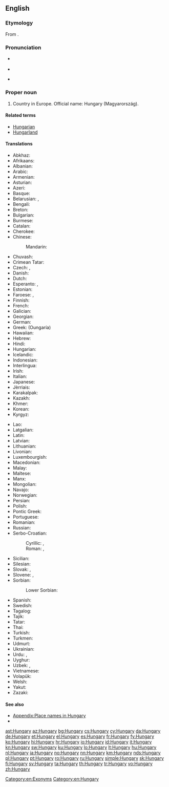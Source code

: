 ==English==

===Etymology===
From {{etyl|ML.|en}} {{term|Hungaria|lang=la}}.

===Pronunciation===
* {{a|UK|US}} {{IPA|/ˈhʌŋɡəɹi/|lang=en}}
* {{audio|en-us-Hungary.ogg|Audio (US)|lang=en}}
* {{homophones|lang=en|hungry}} {{qualifier|in some accents}}

===Proper noun===
{{wikipedia}}
{{en-proper noun}}

# Country in Europe. Official name: Hungary (Magyarország).

====Related terms====
* [[Hungarian]]
* [[Hungarland]]

====Translations====
{{trans-top|the country}}
* Abkhaz: {{t|ab|Мадиартәыла|tr=Madiartwyla|sc=Cyrl}}
* Afrikaans: {{t|af|Hongarye}}
* Albanian: {{t+|sq|Hungaria}}
* Arabic: {{t|ar|المجر|m|tr=al-májar|sc=Arab}}
* Armenian: {{t|hy|Հունգարիա|tr=Hungaria|sc=Armn}}
* Asturian: {{t+|ast|Hungría}}
* Azeri: {{t+|az|Macarıstan}}
* Basque: {{t+|eu|Hungaria}}
* Belarusian: {{t|be|Венгрыя|f|tr=Vénhryja|sc=Cyrl}}, {{t|be|Вугоршчына|f|tr=Vuhórščyna|sc=Cyrl}}
* Bengali: {{t|bn|হাঙ্গেরি|tr=hangeri|sc=Beng}}
* Breton: {{t|br|Hungaria}}
* Bulgarian: {{t+|bg|Унгария|f|tr=Ungárija|sc=Cyrl}}
* Burmese: {{t|my|ဟန်ဂေရီနိုင်ငံ|sc=Mymr}}
* Catalan: {{t+|ca|Hongria|f}}
* Cherokee: {{t|chr|ᎲᎦᎵᏱ|tr=Hvgaliyi|sc=Cher}}
* Chinese:
*: Mandarin: {{t+|cmn|匈牙利|tr=Xiōngyálì|sc=Hani}}
* Chuvash: {{t|cv|Венгри|tr=Vengri|sc=Cyrl}}
* Crimean Tatar: {{t|crh|Macaristan}}
* Czech: {{t+|cs|Maďarsko|n}}, {{t|cs|Uhry|p}} {{qualifier|before 1918}}
* Danish: {{t+|da|Ungarn}}
* Dutch: {{t+|nl|Hongarije|n}}
* Esperanto: {{t|eo|Hungario}}, {{t|eo|Hungarujo}}
* Estonian: {{t+|et|Ungari}}
* Faroese: {{t|fo|Ungarn}}, {{qualifier|historically}} {{t|fo|Húnaland|n}}
* Finnish: {{t+|fi|Unkari}}
* French: {{t+|fr|Hongrie|f}}
* Galician: {{t+|gl|Hungría|f}}
* Georgian: {{t|ka|უნგრეთი|sc=Geor}}
* German: {{t+|de|Ungarn|n}}
* Greek: {{t+|el|Ουγγαρία|f|sc=Grek}} (Oungaría)
* Hawaiian: {{t|haw|Hunakalia}}
* Hebrew: {{t+|he|הונגריה|f|tr=Hungarya|sc=Hebr}}
* Hindi: {{t+|hi|हंगरी|tr=haṅgarī|sc=Deva}}
* Hungarian: {{t+|hu|Magyarország}}
* Icelandic: {{t+|is|Ungverjaland|n}}
* Indonesian: {{t|id|Hongaria}}
* Interlingua: {{t|ia|Hungaria}}
* Irish: {{t|ga|Ungáir|alt=An Ungáir}}
* Italian: {{t+|it|Ungheria|f}}
* Japanese: {{t+|ja|ハンガリー|tr=Hangarī}}
* Jèrriais: {{t|roa-jer|Hongrie|f}}
* Karakalpak: {{t|kaa|Vengriya}}
* Kazakh: {{t|kk|Мажарстан|tr=Majarstán|sc=Cyrl}}
* Khmer: {{t|km|ហុងគ្រី|sc=Khmr|tr=hongkrii}}
* Korean: {{t+|ko|헝가리|tr=Heonggari|sc=Hang}}
* Kyrgyz: {{t|ky|Венгрия|tr=Vengriya|sc=Cyrl}}
{{trans-mid}}
* Lao: {{t+|lo|ຮົງກາລີ|tr=hong-kā-lī|sc=Laoo}}
* Latgalian: {{t|ltg|Vengreja|f}}
* Latin: {{t|la|Hungaria|f}}
* Latvian: {{t+|lv|Ungārija|f}}
* Lithuanian: {{t+|lt|Vengrija|f}}
* Livonian: {{t|liv|Ungārmō}}
* Luxembourgish: {{t+|lb|Ungarn|n}}
* Macedonian: {{t+|mk|Унгарија|f|tr=Ungárija|sc=Cyrl}}
* Malay: {{t|ms|Hungary}}
* Maltese: {{t|mt|Ungerija|alt=l-Ungerija}}
* Manx: {{t|gv|Ungaar|f|alt=Yn Ungaar}}
* Mongolian: {{t|mn|Унгар|tr=Ungar|sc=Cyrl}}
* Navajo: {{t|nv|Hángewii}}
* Norwegian: {{t+|no|Ungarn}}
* Persian: {{t+|fa|مجارستان|tr=Majârestân|sc=fa-Arab}}
* Polish: {{t+|pl|Węgry|p}}
* Pontic Greek: {{t|pnt|Ουγγαρία}}
* Portuguese: {{t+|pt|Hungria|f}}
* Romanian: {{t+|ro|Ungaria|f}}
* Russian: {{t+|ru|Венгрия|f|tr=Véngrija|sc=Cyrl}}
* Serbo-Croatian:
*: Cyrillic: {{t|sh|Ма̏ђарска|f|sc=Cyrl}}, {{t|sh|Ма̏џарска|f|sc=Cyrl}}
*: Roman: {{t|sh|Mȁđarskā|f}}, {{t|sh|Mȁdžarskā|f}}
* Sicilian: {{t|scn|Unghirìa|f}}
* Silesian: {{t|szl|Madźary|p}}
* Slovak: {{t|sk|Maďarsko|n}}, {{t|sk|Uhorsko|n}} {{qualifier|before 1918}}
* Slovene: {{t|sl|Madžárska|f}}, {{qualifier|historical}} {{t|sl|Ógrska|f}}
* Sorbian:
*: Lower Sorbian: {{t|dsb|Hungorska|f}}
* Spanish: {{t+|es|Hungría|f}}
* Swedish: {{t+|sv|Ungern}}
* Tagalog: {{t|tl|Unggarya}}
* Tajik: {{t|tg|Маҷористон|tr=Majoriston|sc=Cyrl}}
* Tatar: {{t|tt|Венгрия|tr=Vengrija|sc=Cyrl}}
* Thai: {{t+|th|ฮังการี|tr=hanggaaree|sc=Thai}}
* Turkish: {{t+|tr|Macaristan}}
* Turkmen: {{t|tk|Wengriýa}}
* Udmurt: {{t|udm|Венгрия|sc=Cyrl}}
* Ukrainian: {{t+|uk|Угорщина|f|tr=Uhórščyna|sc=Cyrl}}
* Urdu: {{t|ur|مجارستان|tr=majāristān|sc=ur-Arab}}, {{t|ur|ہنگری|tr=haṅgarī|sc=ur-Arab}}
* Uyghur: {{t|ug|ۋېنگرىيە|sc=ug-Arab}}
* Uzbek: {{t+|uz|Mojariston}}, {{t|uz|Vengriya}}
* Vietnamese: {{t|vi|Hungary}}
* Volapük: {{t+|vo|Macarän}}
* Welsh: {{t+|cy|Hwngari}}
* Yakut: {{t|sah|Мадьаар Сирэ|tr=Mad'aar Sire|sc=Cyrl}}
* Zazaki: {{qualifier|Southern Zazaki}} {{t|zza|Macarıstan}}
{{trans-bottom}}

====See also====
* [[Appendix:Place names in Hungary]]
* {{list:countries of Europe/en}}

[[Category:en:Exonyms]]
[[Category:en:Hungary]]

[[ast:Hungary]]
[[az:Hungary]]
[[bg:Hungary]]
[[cs:Hungary]]
[[cy:Hungary]]
[[da:Hungary]]
[[de:Hungary]]
[[et:Hungary]]
[[el:Hungary]]
[[es:Hungary]]
[[fr:Hungary]]
[[fy:Hungary]]
[[ko:Hungary]]
[[hi:Hungary]]
[[hr:Hungary]]
[[io:Hungary]]
[[id:Hungary]]
[[it:Hungary]]
[[kn:Hungary]]
[[sw:Hungary]]
[[ku:Hungary]]
[[lo:Hungary]]
[[lt:Hungary]]
[[hu:Hungary]]
[[nl:Hungary]]
[[ja:Hungary]]
[[no:Hungary]]
[[nn:Hungary]]
[[km:Hungary]]
[[nds:Hungary]]
[[pl:Hungary]]
[[pt:Hungary]]
[[ro:Hungary]]
[[ru:Hungary]]
[[simple:Hungary]]
[[sk:Hungary]]
[[fi:Hungary]]
[[sv:Hungary]]
[[ta:Hungary]]
[[th:Hungary]]
[[tr:Hungary]]
[[vo:Hungary]]
[[zh:Hungary]]